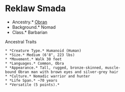= Reklaw Smada =
*Ancestry.* [[../worlds/umia/obran|Obran]]
*Background.* Nomad
*Class.* Barbarian

Ancestral Traits
 * *Creature Type.* Humanoid (Human)
 * *Size.* Medium (6'8", 223 lbs)
 * *Movement.* Walk 30 feet
 * *Languages.* Common, Obra
 * *Appearance.* Tall, rugged, bronze-skinned, muscle-bound Obran man with brown eyes and silver-grey hair
 * *Culture.* Nomadic warrior and hunter
 * *Life Span.* ~70 years
 * *Versatile (5 points).* 

